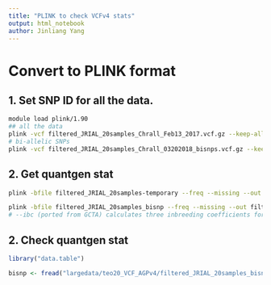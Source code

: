 ```yaml
---
title: "PLINK to check VCFv4 stats"
output: html_notebook
author: Jinliang Yang
---
```



# Convert to PLINK format

## 1. Set SNP ID for all the data.
```bash
module load plink/1.90
## all the data
plink -vcf filtered_JRIAL_20samples_Chrall_Feb13_2017.vcf.gz --keep-allele-order --set-missing-var-ids @_#_\$1_\$2 --make-bed --out filtered_JRIAL_20samples
# bi-allelic SNPs
plink -vcf filtered_JRIAL_20samples_Chrall_03202018_bisnps.vcf.gz --keep-allele-order --set-missing-var-ids @_#_\$1_\$2 --make-bed --out filtered_JRIAL_20samples_bisnp
```


## 2. Get quantgen stat

```bash
plink -bfile filtered_JRIAL_20samples-temporary --freq --missing --out filtered_JRIAL_20samples  

plink -bfile filtered_JRIAL_20samples_bisnp --freq --missing --out filtered_JRIAL_20samples_bisnp  
# --ibc (ported from GCTA) calculates three inbreeding coefficients for each sample
```

## 2. Check quantgen stat

```r
library("data.table")

bisnp <- fread("largedata/teo20_VCF_AGPv4/filtered_JRIAL_20samples_bisnp.lmiss", header=T, data.table=FALSE)

```


